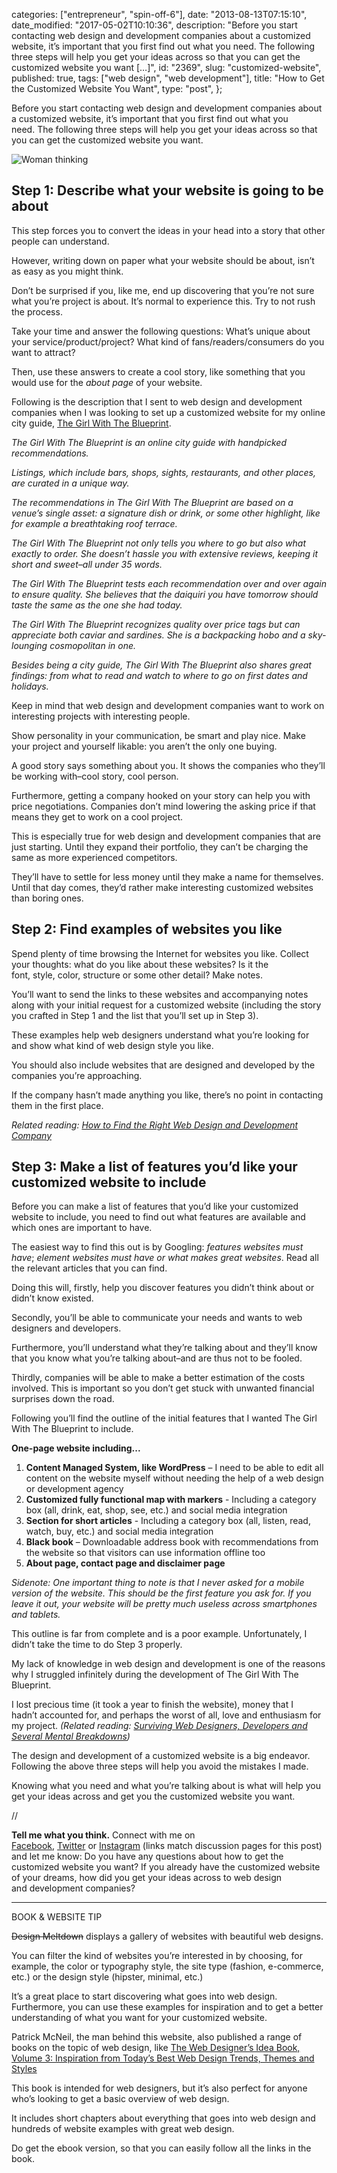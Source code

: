 
  categories: ["entrepreneur", "spin-off-6"],
  date: "2013-08-13T07:15:10",
  date_modified: "2017-05-02T10:10:36",
  description:
    "Before you start contacting web design and development companies about a customized website, it’s important that you first find out what you need. The following three steps will help you get your ideas across so that you can get the customized website you want […]",
  id: "2369",
  slug: "customized-website",
  published: true,
  tags: ["web design", "web development"],
  title: "How to Get the Customized Website You Want",
  type: "post",
};


Before you start contacting web design and development companies about a customized website, it’s important that you first find out what you need. The following three steps will help you get your ideas across so that you can get the customized website you want.

![Woman thinking](/pages/tsop/posts/customized-website/woman-website_1.jpg)

## Step 1: Describe what your website is going to be about

This step forces you to convert the ideas in your head into a story that other people can understand.

However, writing down on paper what your website should be about, isn’t as easy as you might think.

Don’t be surprised if you, like me, end up discovering that you’re not sure what you’re project is about. It’s normal to experience this. Try to not rush the process.

Take your time and answer the following questions: What’s unique about your service/product/project? What kind of fans/readers/consumers do you want to attract?

Then, use these answers to create a cool story, like something that you would use for the *about page* of your website.

Following is the description that I sent to web design and development companies when I was looking to set up a customized website for my online city guide, [The Girl With The Blueprint](http://www.thegirlwiththeblueprint.com).

_The Girl With The Blueprint is an online city guide with handpicked recommendations._

_Listings, which include bars, shops, sights, restaurants, and other places, are curated in a unique way._

_The recommendations in The Girl With The Blueprint are based on a venue’s single asset: a signature dish or drink, or some other highlight, like for example a breathtaking roof terrace._

_The Girl With The Blueprint not only tells you where to go but also what exactly to order. She doesn’t hassle you with extensive reviews, keeping it short and sweet–all under 35 words._

_The Girl With The Blueprint tests each recommendation over and over again to ensure quality. She believes that the daiquiri you have tomorrow should taste the same as the one she had today._

_The Girl With The Blueprint recognizes quality over price tags but can appreciate both caviar and sardines. She is a backpacking hobo and a sky-lounging cosmopolitan in one._

_Besides being a city guide, The Girl With The Blueprint also shares great findings: from what to read and watch to where to go on first dates and holidays._

Keep in mind that web design and development companies want to work on interesting projects with interesting people.

Show personality in your communication, be smart and play nice. Make your project and yourself likable: you aren’t the only one buying.

A good story says something about you. It shows the companies who they’ll be working with–cool story, cool person.

Furthermore, getting a company hooked on your story can help you with price negotiations. Companies don’t mind lowering the asking price if that means they get to work on a cool project.

This is especially true for web design and development companies that are just starting. Until they expand their portfolio, they can’t be charging the same as more experienced competitors.

They’ll have to settle for less money until they make a name for themselves. Until that day comes, they’d rather make interesting customized websites than boring ones.

## Step 2: Find examples of websites you like

Spend plenty of time browsing the Internet for websites you like. Collect your thoughts: what do you like about these websites? Is it the font, style, color, structure or some other detail? Make notes.

You’ll want to send the links to these websites and accompanying notes along with your initial request for a customized website (including the story you crafted in Step 1 and the list that you’ll set up in Step 3).

These examples help web designers understand what you’re looking for and show what kind of web design style you like.

You should also include websites that are designed and developed by the companies you’re approaching.

If the company hasn’t made anything you like, there’s no point in contacting them in the first place.

_Related reading: [How to Find the Right Web Design and Development Company](/tsop/posts/finding-web-design-development-company/)_

## Step 3: Make a list of features you’d like your customized website to include

Before you can make a list of features that you’d like your customized website to include, you need to find out what features are available and which ones are important to have.

The easiest way to find this out is by Googling: *features websites must have*; *element websites must have *or* what makes great websites*. Read all the relevant articles that you can find.

Doing this will, firstly, help you discover features you didn’t think about or didn’t know existed.

Secondly, you’ll be able to communicate your needs and wants to web designers and developers.

Furthermore, you’ll understand what they’re talking about and they’ll know that you know what you’re talking about–and are thus not to be fooled.

Thirdly, companies will be able to make a better estimation of the costs involved. This is important so you don’t get stuck with unwanted financial surprises down the road.

Following you’ll find the outline of the initial features that I wanted The Girl With The Blueprint to include.

**One-page website including...**

1. **Content Managed System, like WordPress** – I need to be able to edit all content on the website myself without needing the help of a web design or development agency
2. **Customized fully functional map with markers** - Including a category box (all, drink, eat, shop, see, etc.) and social media integration
3. **Section for short articles** - Including a category box (all, listen, read, watch, buy, etc.) and social media integration
4. **Black book** – Downloadable address book with recommendations from the website so that visitors can use information offline too
5. **About page, contact page and disclaimer page**

_Sidenote: One important thing to note is that I never asked for a mobile version of the website. This should be the first feature you ask for. If you leave it out, your website will be pretty much useless across smartphones and tablets._

This outline is far from complete and is a poor example. Unfortunately, I didn’t take the time to do Step 3 properly.

My lack of knowledge in web design and development is one of the reasons why I struggled infinitely during the development of The Girl With The Blueprint.

I lost precious time (it took a year to finish the website), money that I hadn’t accounted for, and perhaps the worst of all, love and enthusiasm for my project. *(Related reading: [Surviving Web Designers, Developers and Several Mental Breakdowns](/tsop/posts/surviving-web-designers-developers/))*

The design and development of a customized website is a big endeavor. Following the above three steps will help you avoid the mistakes I made.

Knowing what you need and what you’re talking about is what will help you get your ideas across and get you the customized website you want.

//

**Tell me what you think.** Connect with me on [Facebook](https://www.facebook.com/thespinoffproject/photos/a.889500361081850.1073741834.443190319046192/899966446701908/), [Twitter](https://twitter.com/mirhamasala/status/564153133392084992/) or [Instagram](http://instagram.com/p/zKB35BkyKA/) (links match discussion pages for this post) and let me know: Do you have any questions about how to get the customized website you want? If you already have the customized website of your dreams, how did you get your ideas across to web design and development companies?

---

BOOK & WEBSITE TIP

~~Design Meltdown~~ displays a gallery of websites with beautiful web designs.

You can filter the kind of websites you’re interested in by choosing, for example, the color or typography style, the site type (fashion, e-commerce, etc.) or the design style (hipster, minimal, etc.)

It’s a great place to start discovering what goes into web design. Furthermore, you can use these examples for inspiration and to get a better understanding of what you want for your customized website.

Patrick McNeil, the man behind this website, also published a range of books on the topic of web design, like [The Web Designer’s Idea Book, Volume 3: Inspiration from Today’s Best Web Design Trends, Themes and Styles](http://amzn.to/1AKqXKU)

This book is intended for web designers, but it’s also perfect for anyone who’s looking to get a basic overview of web design.

It includes short chapters about everything that goes into web design and hundreds of website examples with great web design.

Do get the ebook version, so that you can easily follow all the links in the book.
